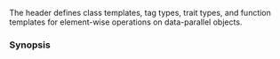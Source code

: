 {{cpp/header/experimental/title|experimental/simd}}
{{cpp/header/experimental/navbar}}

The header defines class templates, tag types, trait types, and function templates for
element-wise operations on data-parallel objects.

===Synopsis===
{{source|1=
namespace std::experimental {
inline namespace parallelism_v2 {
namespace simd_abi {
using scalar = /* see below */;
template &lt;int N&gt; using fixed_size = /* see below */;
template &lt;class T&gt;
constexpr int max_fixed_size = /* implementation-defined */;
template &lt;class T&gt; using compatible = /* implementation-defined */;
template &lt;class T&gt; using native = /* implementation-defined */;
template &lt;class T, size_t N, class... Abis&gt; struct deduce {
  using type = /* see below */;
};
template &lt;class T, size_t N, class... Abis&gt;
using deduce_t = typename deduce&lt;T, N, Abis...&gt;::type;
} // namespace simd_abi
struct element_aligned_tag {};
struct vector_aligned_tag {};
template &lt;size_t&gt; struct overaligned_tag {};
inline constexpr element_aligned_tag element_aligned{};
inline constexpr vector_aligned_tag vector_aligned{};
template &lt;size_t N&gt; constexpr overaligned_tag&lt;N&gt; overaligned{};
// 9.4, simd type traits
template &lt;class T&gt; struct is_abi_tag;
template &lt;class T&gt; constexpr bool is_abi_tag_v = is_abi_tag&lt;T&gt;::value;
template &lt;class T&gt; struct is_simd;
template &lt;class T&gt; constexpr bool is_simd_v = is_simd&lt;T&gt;::value;
template &lt;class T&gt; struct is_simd_mask;
template &lt;class T&gt;
constexpr bool is_simd_mask_v = is_simd_mask&lt;T&gt;::value;
template &lt;class T&gt; struct is_simd_flag_type;
template &lt;class T&gt;
constexpr bool is_simd_flag_type_v = is_simd_flag_type&lt;T&gt;::value;
template &lt;class T, class Abi = simd_abi::compatible&lt;T&gt;&gt; struct simd_size;
template &lt;class T, class Abi = simd_abi::compatible&lt;T&gt;&gt;
constexpr size_t simd_size_v = simd_size&lt;T, Abi&gt;::value;
template &lt;class T, class U = typename T::value_type&gt; struct memory_alignment;
template &lt;class T, class U = typename T::value_type&gt;
constexpr size_t memory_alignment_v = memory_alignment&lt;T, U&gt;::value;
template &lt;class T, class V&gt; struct rebind_simd { using type = /* see below */; };
template &lt;class T, class V&gt;
using rebind_simd_t = typename rebind_simd&lt;T, V&gt;::type;
template &lt;int N, class V&gt; struct resize_simd { using type = /* see below */; };
template &lt;int N, class V&gt;
using resize_simd_t = typename resize_simd&lt;N, V&gt;::type;
// 9.6, Class template simd
template &lt;class T, class Abi = simd_abi::compatible&lt;T&gt;&gt; class simd;
template &lt;class T&gt; using native_simd = simd&lt;T, simd_abi::native&lt;T&gt;&gt;;
template &lt;class T, int N&gt;
using fixed_size_simd = simd&lt;T, simd_abi::fixed_size&lt;N&gt;&gt;;
// 9.8, Class template simd_mask
template &lt;class T, class Abi = simd_abi::compatible&lt;T&gt;&gt; class simd_mask;
template &lt;class T&gt; using native_simd_mask = simd_mask&lt;T, simd_abi::native&lt;T&gt;&gt;;
template &lt;class T, int N&gt;
using fixed_size_simd_mask = simd_mask&lt;T, simd_abi::fixed_size&lt;N&gt;&gt;;
// 9.7.5, Casts
template &lt;class T, class U, class Abi&gt;
/* see below */ simd_cast(const simd&lt;U, Abi&gt; &amp;) noexcept;
template &lt;class T, class U, class Abi&gt;
/* see below */ static_simd_cast(const simd&lt;U, Abi&gt; &amp;) noexcept;
template &lt;class T, class Abi&gt;
fixed_size_simd&lt;T, simd_size_v&lt;T, Abi&gt;&gt;
to_fixed_size(const simd&lt;T, Abi&gt; &amp;) noexcept;
template &lt;class T, class Abi&gt;
fixed_size_simd_mask&lt;T, simd_size_v&lt;T, Abi&gt;&gt;
to_fixed_size(const simd_mask&lt;T, Abi&gt; &amp;) noexcept;
template &lt;class T, int N&gt;
native_simd&lt;T&gt; to_native(const fixed_size_simd&lt;T, N&gt; &amp;) noexcept;
template &lt;class T, int N&gt;
native_simd_mask&lt;T&gt; to_native(const fixed_size_simd_mask&lt;T, N&gt; &amp;) noexcept;
template &lt;class T, int N&gt;
simd&lt;T&gt; to_compatible(const fixed_size_simd&lt;T, N&gt; &amp;) noexcept;
template &lt;class T, int N&gt;
simd_mask&lt;T&gt; to_compatible(const fixed_size_simd_mask&lt;T, N&gt; &amp;) noexcept;
template &lt;size_t... Sizes, class T, class Abi&gt;
tuple&lt;simd&lt;T, simd_abi::deduce_t&lt;T, Sizes&gt;&gt;...&gt;
split(const simd&lt;T, Abi&gt; &amp;) noexcept;
template &lt;size_t... Sizes, class T, class Abi&gt;
tuple&lt;simd_mask&lt;T, simd_mask_abi::deduce_t&lt;T, Sizes&gt;&gt;...&gt;
split(const simd_mask&lt;T, Abi&gt; &amp;) noexcept;
template &lt;class V, class Abi&gt;
array&lt;V, simd_size_v&lt;typename V::value_type, Abi&gt; / V::size()&gt;
split(const simd&lt;typename V::value_type, Abi&gt; &amp;) noexcept;
template &lt;class V, class Abi&gt;
array&lt;V, simd_size_v&lt;typename V::simd_type::value_type, Abi&gt; / V::size()&gt;
split(const simd_mask&lt;typename V::simd_type::value_type, Abi&gt; &amp;) noexcept;
template &lt;size_t N, class T, class A&gt;
array&lt;resize_simd&lt;simd_size_v&lt;T, A&gt; / N, simd&lt;T, A&gt;&gt;, N&gt;
split_by(const simd&lt;T, A&gt; &amp;x) noexcept;
template &lt;size_t N, class T, class A&gt;
array&lt;resize_simd&lt;simd_size_v&lt;T, A&gt; / N, simd_mask&lt;T, A&gt;&gt;, N&gt;
split_by(const simd_mask&lt;T, A&gt; &amp;x) noexcept;
template &lt;class T, class... Abis&gt;
simd&lt;T, simd_abi::deduce_t&lt;T, (simd_size_v&lt;T, Abis&gt; + ...)&gt;&gt;
concat(const simd&lt;T, Abis&gt; &amp;...) noexcept;
template &lt;class T, class... Abis&gt;
simd_mask&lt;T, simd_abi::deduce_t&lt;T, (simd_size_v&lt;T, Abis&gt; + ...)&gt;&gt;
concat(const simd_mask&lt;T, Abis&gt; &amp;...) noexcept;
template &lt;class T, class Abi, size_t N&gt;
resize_simd&lt;simd_size_v&lt;T, Abi&gt; * N, simd&lt;T, Abi&gt;&gt;
concat(const array&lt;simd&lt;T, Abi&gt;, N&gt; &amp;arr) noexcept;
template &lt;class T, class Abi, size_t N&gt;
resize_simd&lt;simd_size_v&lt;T, Abi&gt; * N, simd_mask&lt;T, Abi&gt;&gt;
concat(const array&lt;simd_mask&lt;T, Abi&gt;, N&gt; &amp;arr) noexcept;
// 9.9.4, Reductions
template &lt;class T, class Abi&gt; bool all_of(const simd_mask&lt;T, Abi&gt; &amp;) noexcept;
template &lt;class T, class Abi&gt; bool any_of(const simd_mask&lt;T, Abi&gt; &amp;) noexcept;
template &lt;class T, class Abi&gt; bool none_of(const simd_mask&lt;T, Abi&gt; &amp;) noexcept;
template &lt;class T, class Abi&gt; bool some_of(const simd_mask&lt;T, Abi&gt; &amp;) noexcept;
template &lt;class T, class Abi&gt; int popcount(const simd_mask&lt;T, Abi&gt; &amp;) noexcept;
template &lt;class T, class Abi&gt; int find_first_set(const simd_mask&lt;T, Abi&gt; &amp;);
template &lt;class T, class Abi&gt; int find_last_set(const simd_mask&lt;T, Abi&gt; &amp;);
bool all_of(T) noexcept;
bool any_of(T) noexcept;
bool none_of(T) noexcept;
bool some_of(T) noexcept;
int popcount(T) noexcept;
int find_first_set(T);
int find_last_set(T);
// 9.5, Where expression class templates
template &lt;class M, class T&gt; class const_where_expression;
template &lt;class M, class T&gt; class where_expression;
// 9.9.5, Where functions
template &lt;class T, class Abi&gt;
where_expression&lt;simd_mask&lt;T, Abi&gt;, simd&lt;T, Abi&gt;&gt;
where(const typename simd&lt;T, Abi&gt;::mask_type &amp;, simd&lt;T, Abi&gt; &amp;) noexcept;
template &lt;class T, class Abi&gt;
const_where_expression&lt;simd_mask&lt;T, Abi&gt;, simd&lt;T, Abi&gt;&gt;
where(const typename simd&lt;T, Abi&gt;::mask_type &amp;, const simd&lt;T, Abi&gt; &amp;) noexcept;
template &lt;class T, class Abi&gt;
where_expression&lt;simd_mask&lt;T, Abi&gt;, simd_mask&lt;T, Abi&gt;&gt;
where(const type_identity_t&lt;simd_mask&lt;T, Abit&gt;&gt; &amp;,
      simd_mask&lt;T, Abi&gt; &amp;) noexcept;
template &lt;class T, class Abi&gt;
const_where_expression&lt;simd_mask&lt;T, Abi&gt;, simd_mask&lt;T, Abi&gt;&gt;
where(const type_identity_t&lt;simd_mask&lt;T, Abit&gt;&gt; &amp;,
      const simd_mask&lt;T, Abi&gt; &amp;) noexcept;
template &lt;class T&gt; where_expression&lt;bool, T&gt; where(/* see below */ k, T &amp;d) noexcept;
template &lt;class T&gt;
const_where_expression&lt;bool, T&gt; where(/* see below */ k, const T &amp;d) noexcept;
// 9.7.4, Reductions
template &lt;class T, class Abi, class BinaryOperation = plus&lt;&gt;&gt;
T reduce(const simd&lt;T, Abi&gt; &amp;, BinaryOperation = {});
template &lt;class M, class V, class BinaryOperation&gt;
typename V::value_type reduce(const const_where_expression&lt;M, V&gt; &amp;x,
                              typename V::value_type identity_element,
                              BinaryOperation binary_op);
template &lt;class M, class V&gt;
typename V::value_type reduce(const const_where_expression&lt;M, V&gt; &amp;x,
                              plus&lt;&gt; binary_op = {}) noexcept;
template &lt;class M, class V&gt;
typename V::value_type reduce(const const_where_expression&lt;M, V&gt; &amp;x,
                              multiplies&lt;&gt; binary_op) noexcept;
template &lt;class M, class V&gt;
typename V::value_type reduce(const const_where_expression&lt;M, V&gt; &amp;x,
                              bit_and&lt;&gt; binary_op) noexcept;
template &lt;class M, class V&gt;
typename V::value_type reduce(const const_where_expression&lt;M, V&gt; &amp;x,
                              bit_or&lt;&gt; binary_op) noexcept;
template &lt;class M, class V&gt;
typename V::value_type reduce(const const_where_expression&lt;M, V&gt; &amp;x,
                              bit_xor&lt;&gt; binary_op) noexcept;
template &lt;class T, class Abi&gt; T hmin(const simd&lt;T, abi&gt; &amp;) noexcept;
template &lt;class M, class V&gt;
typename V::value_type hmin(const const_where_expression&lt;M, V&gt; &amp;) noexcept;
template &lt;class T, class Abi&gt; T hmax(const simd&lt;T, abi&gt; &amp;) noexcept;
template &lt;class M, class V&gt;
typename V::value_type hmax(const const_where_expression&lt;M, V&gt; &amp;) noexcept;
// 9.7.6, Algorithms
template &lt;class T, class Abi&gt;
simd&lt;T, Abi&gt; min(const simd&lt;T, Abi&gt; &amp;a, const simd&lt;T, Abi&gt; &amp;b) noexcept;
template &lt;class T, class Abi&gt;
simd&lt;T, Abi&gt; max(const simd&lt;T, Abi&gt; &amp;a, const simd&lt;T, Abi&gt; &amp;b) noexcept;
template &lt;class T, class Abi&gt;
pair&lt;simd&lt;T, Abi&gt;, simd&lt;T, Abi&gt;&gt; minmax(const simd&lt;T, Abi&gt; &amp;a,
                                        const simd&lt;T, Abi&gt; &amp;b) noexcept;
template &lt;class T, class Abi&gt;
simd&lt;T, Abi&gt; clamp(const simd&lt;T, Abi&gt; &amp;v, const simd&lt;T, Abi&gt; &amp;lo,
                   const simd&lt;T, Abi&gt; &amp;hi);
} // namespace parallelism_v2
} // namespace std::experimental
}}